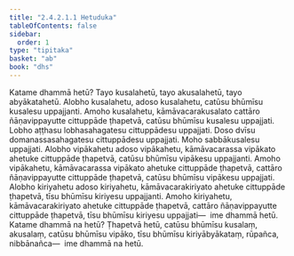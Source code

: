 ```yaml
---
title: "2.4.2.1.1 Hetuduka"
tableOfContents: false
sidebar:
  order: 1
type: "tipitaka"
basket: "ab"
book: "dhs"
---
```



<DynamicBreadcrumb />

<Division number="1441" book="dhs" bookNo="29" page="274">

<Paragraph number="2148" book="dhs">
Katame dhammā hetū? Tayo kusalahetū, tayo akusalahetū, tayo abyākatahetū. Alobho kusalahetu, adoso kusalahetu, catūsu bhūmīsu kusalesu uppajjanti. Amoho kusalahetu, kāmāvacarakusalato cattāro ñāṇavippayutte cittuppāde ṭhapetvā, catūsu bhūmīsu kusalesu uppajjati.
</Paragraph>

<Paragraph number="2149" book="dhs">
Lobho aṭṭhasu lobhasahagatesu cittuppādesu uppajjati. Doso dvīsu domanassasahagatesu cittuppādesu uppajjati. Moho sabbākusalesu uppajjati.
</Paragraph>

<Paragraph number="2150" book="dhs">
Alobho vipākahetu adoso vipākahetu, kāmāvacarassa vipākato ahetuke cittuppāde ṭhapetvā, catūsu bhūmīsu vipākesu uppajjanti. Amoho vipākahetu, kāmāvacarassa vipākato ahetuke cittuppāde ṭhapetvā, cattāro ñāṇavippayutte cittuppāde ṭhapetvā, catūsu bhūmīsu vipākesu uppajjati.
</Paragraph>

<Paragraph number="2151" book="dhs">
Alobho kiriyahetu adoso kiriyahetu, kāmāvacarakiriyato ahetuke cittuppāde ṭhapetvā, tīsu bhūmīsu kiriyesu uppajjanti. Amoho kiriyahetu, kāmāvacarakiriyato ahetuke cittuppāde ṭhapetvā, cattāro ñāṇavippayutte cittuppāde ṭhapetvā, tīsu bhūmīsu kiriyesu uppajjati—  ime dhammā hetū.
</Paragraph>

</Division>
<Division number="1442" book="dhs" bookNo="29" page="275">

<Paragraph number="2152" book="dhs">
Katame dhammā na hetū? Ṭhapetvā hetū, catūsu bhūmīsu kusalaṃ, akusalaṃ, catūsu bhūmīsu vipāko, tīsu bhūmīsu kiriyābyākataṃ, rūpañca, nibbānañca—  ime dhammā na hetū.
</Paragraph>
</Division>